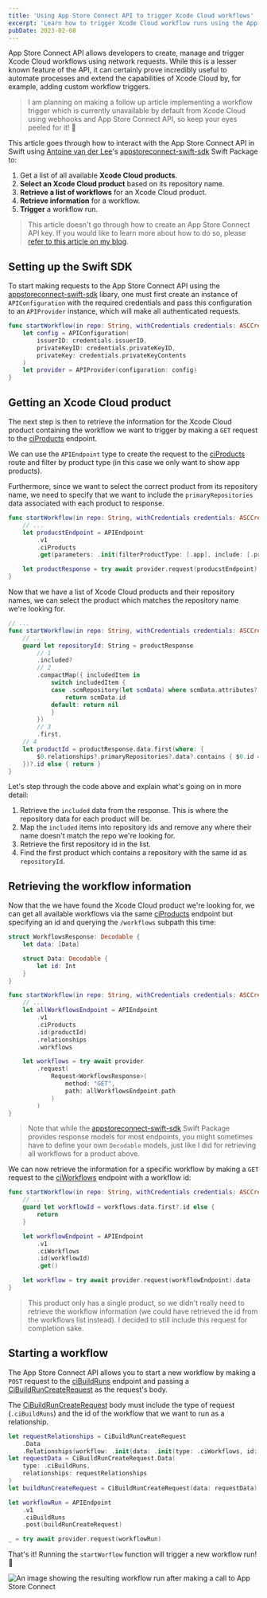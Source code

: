 ```yaml
---
title: 'Using App Store Connect API to trigger Xcode Cloud workflows'
excerpt: 'Learn how to trigger Xcode Cloud workflow runs using the App Store Connect API.'
pubDate: 2023-02-08
---
```


App Store Connect API allows developers to create, manage and trigger Xcode Cloud workflows using network requests. While this is a lesser known feature of the API, it can certainly prove incredibly useful to automate processes and extend the capabilities of Xcode Cloud by, for example, adding custom workflow triggers.

> I am planning on making a follow up article implementing a workflow trigger which is currently unavailable by default from Xcode Cloud using webhooks and App Store Connect API, so keep your eyes peeled for it! 👀

This article goes through how to interact with the App Store Connect API in Swift using [Antoine van der Lee](https://twitter.com/twannl)'s [appstoreconnect-swift-sdk](https://github.com/AvdLee/appstoreconnect-swift-sdk) Swift Package to:

1. Get a list of all available **Xcode Cloud products**.
2. **Select an Xcode Cloud product** based on its repository name.
3. **Retrieve a list of workflows** for an Xcode Cloud product.
4. **Retrieve information** for a workflow.
5. **Trigger** a workflow run.

> This article doesn't go through how to create an App Store Connect API key. If you would like to learn more about how to do so, please [refer to this article on my blog](/fastlane-appstore-connect-api-and-github-actions#creating-an-app-store-connect-api-key).

## Setting up the Swift SDK

To start making requests to the App Store Connect API using the [appstoreconnect-swift-sdk](https://github.com/AvdLee/appstoreconnect-swift-sdk) libary, one must first create an instance of `APIConfiguration` with the required credentials and pass this configuration to an `APIProvider` instance, which will make all authenticated requests.

```swift:XcodeCloudAPI.swift
func startWorkflow(in repo: String, withCredentials credentials: ASCCredentials) async throws {
    let config = APIConfiguration(
        issuerID: credentials.issuerID,
        privateKeyID: credentials.privateKeyID,
        privateKey: credentials.privateKeyContents
    )
    let provider = APIProvider(configuration: config)
}
```

## Getting an Xcode Cloud product

The next step is then to retrieve the information for the Xcode Cloud product containing the workflow we want to trigger by making a `GET` request to the [ciProducts](https://developer.apple.com/documentation/appstoreconnectapi/list_all_xcode_cloud_products) endpoint.

We can use the `APIEndpoint` type to create the request to the [ciProducts](https://developer.apple.com/documentation/appstoreconnectapi/list_all_xcode_cloud_products) route and filter by product type (in this case we only want to show app products).

Furthermore, since we want to select the correct product from its repository name, we need to specify that we want to include the `primaryRepositories` data associated with each product to response.

```swift:XcodeCloudAPI.swift
func startWorkflow(in repo: String, withCredentials credentials: ASCCredentials) async throws {
    // ...
    let producstEndpoint = APIEndpoint
        .v1
        .ciProducts
        .get(parameters: .init(filterProductType: [.app], include: [.primaryRepositories]))

    let productResponse = try await provider.request(producstEndpoint)
}
```

Now that we have a list of Xcode Cloud products and their repository names, we can select the product which matches the repository name we're looking for.

```swift:XcodeCloudAPI.swift
// ...
func startWorkflow(in repo: String, withCredentials credentials: ASCCredentials) async throws {
    // ...
    guard let repositoryId: String = productResponse
        // 1
        .included?
        // 2
        .compactMap({ includedItem in
            switch includedItem {
            case .scmRepository(let scmData) where scmData.attributes?.repositoryName == repo:
                return scmData.id
            default: return nil
            }
        })
        // 3
        .first,
    // 4
    let productId = productResponse.data.first(where: {
        $0.relationships?.primaryRepositories?.data?.contains { $0.id == repositoryId } == true
    })?.id else { return }
}
```

Let's step through the code above and explain what's going on in more detail:

1. Retrieve the `included` data from the response. This is where the repository data for each product will be.
2. Map the `included` items into repository ids and remove any where their name doesn't match the repo we're looking for.
3. Retrieve the first repository id in the list.
4. Find the first product which contains a repository with the same id as `repositoryId`.

## Retrieving the workflow information

Now that the we have found the Xcode Cloud product we're looking for, we can get all available workflows via the same [ciProducts](https://developer.apple.com/documentation/appstoreconnectapi/list_all_xcode_cloud_products) endpoint but specifying an id and querying the `/workflows` subpath this time:

```swift:XcodeCloudAPI.swift
struct WorkflowsResponse: Decodable {
    let data: [Data]

    struct Data: Decodable {
        let id: Int
    }
}

func startWorkflow(in repo: String, withCredentials credentials: ASCCredentials) async throws {
    // ...
    let allWorkflowsEndpoint = APIEndpoint
        .v1
        .ciProducts
        .id(productId)
        .relationships
        .workflows

    let workflows = try await provider
        .request(
            Request<WorkflowsResponse>(
                method: "GET",
                path: allWorkflowsEndpoint.path
            )
        )
}
```

> Note that while the [appstoreconnect-swift-sdk](https://github.com/AvdLee/appstoreconnect-swift-sdk) Swift Package provides response models for most endpoints, you might sometimes have to define your own `Decodable` models, just like I did for retrieving all workflows for a product above.

We can now retrieve the information for a specific workflow by making a `GET` request to the [ciWorkflows](https://developer.apple.com/documentation/appstoreconnectapi/read_xcode_cloud_workflow_information) endpoint with a workflow id:

```swift:XcodeCloudAPI.swift
func startWorkflow(in repo: String, withCredentials credentials: ASCCredentials) async throws {
    // ...
    guard let workflowId = workflows.data.first?.id else {
        return
    }

    let workflowEndpoint = APIEndpoint
        .v1
        .ciWorkflows
        .id(workflowId)
        .get()

    let workflow = try await provider.request(workflowEndpoint).data
}
```

> This product only has a single product, so we didn't really need to retrieve the workflow information (we could have retrieved the id from the workflows list instead). I decided to still include this request for completion sake.

## Starting a workflow

The App Store Connect API allows you to start a new workflow by making a `POST` request to the [ciBuildRuns](https://developer.apple.com/documentation/appstoreconnectapi/start_a_build) endpoint and passing a [CiBuildRunCreateRequest](https://developer.apple.com/documentation/appstoreconnectapi/cibuildruncreaterequest) as the request's body.

The [CiBuildRunCreateRequest](https://developer.apple.com/documentation/appstoreconnectapi/cibuildruncreaterequest) body must include the type of request (`.ciBuildRuns`) and the id of the workflow that we want to run as a relationship.

```swift:XcodeCloudAPI.swift
let requestRelationships = CiBuildRunCreateRequest
    .Data
    .Relationships(workflow: .init(data: .init(type: .ciWorkflows, id: workflow.id)))
let requestData = CiBuildRunCreateRequest.Data(
    type: .ciBuildRuns,
    relationships: requestRelationships
)
let buildRunCreateRequest = CiBuildRunCreateRequest(data: requestData)

let workflowRun = APIEndpoint
    .v1
    .ciBuildRuns
    .post(buildRunCreateRequest)

_ = try await provider.request(workflowRun)
```

That's it! Running the `startWorflow` function will trigger a new workflow run! 🎉

![An image showing the resulting workflow run after making a call to App Store Connect](/assets/posts/using-app-store-connect-api-to-trigger-xcode-cloud-workflows/xcode-cloud.webp)
